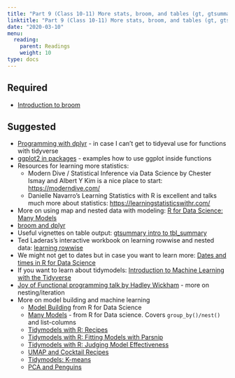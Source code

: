```yaml
---
title: "Part 9 (Class 10-11) More stats, broom, and tables (gt, gtsummary)"
linktitle: "Part 9 (Class 10-11) More stats, broom, and tables (gt, gtsummary)"
date: "2020-03-10"
menu:
  reading:
    parent: Readings
    weight: 10
type: docs
---
```


## Required

- [Introduction to broom](https://cran.r-project.org/web/packages/broom/vignettes/broom.html)


## Suggested

- [Programming with dplyr](https://dplyr.tidyverse.org/articles/programming.html) - in case I can't get to tidyeval use for functions with tidyverse
- [ggplot2 in packages](https://ggplot2.tidyverse.org/articles/ggplot2-in-packages.html) - examples how to use ggplot inside functions
- Resources for learning more statistics:
  * Modern Dive / Statistical Inference via Data Science by Chester Ismay and Albert Y Kim is a nice place to start: <https://moderndive.com/>
  * Danielle Navarro's Learning Statistics with R is excellent and talks much more about statistics: <https://learningstatisticswithr.com/>
- More on using map and nested data with modeling: [R for Data Science: Many Models](https://r4ds.had.co.nz/many-models.html)
- [broom and dplyr](https://broom.tidymodels.org/articles/broom_and_dplyr.html)
- Useful vignettes on table output: [gtsummary intro to tbl_summary](https://www.danieldsjoberg.com/gtsummary/articles/tbl_summary.html)
- Ted Laderas's interactive workbook on learning rowwise and nested data: [learning rowwise](https://tladeras.shinyapps.io/learning_rowwise)
- We might not get to dates but in case you want to learn more: [Dates and times in R for Data Science](https://r4ds.had.co.nz/dates-and-times.html)
- If you want to learn about tidymodels: [Introduction to Machine Learning with the Tidyverse](https://education.rstudio.com/blog/2020/02/conf20-intro-ml/)
- [Joy of Functional programming talk by Hadley Wickham](https://learning.acm.org/techtalks/functionalprogramming) - more on nesting/iteration
- More on model building and machine learning
  * [Model Building](https://r4ds.had.co.nz/model-building.html) from R for Data Science
  * [Many Models](https://r4ds.had.co.nz/many-models.html) - from R for Data science. Covers `group_by()/nest()` and list-columns
  * [Tidymodels with R: Recipes](https://www.tmwr.org/recipes.html)
  * [Tidymodels with R: Fitting Models with Parsnip](https://www.tmwr.org/models.html)
  * [Tidymodels with R: Judging Model Effectiveness](https://www.tmwr.org/performance.html)
  * [UMAP and Cocktail Recipes](https://juliasilge.com/blog/cocktail-recipes-umap/)
  * [Tidymodels: K-means](https://www.tidymodels.org/learn/statistics/k-means/)
  * [PCA and Penguins](https://allisonhorst.github.io/palmerpenguins/articles/articles/pca.html)


